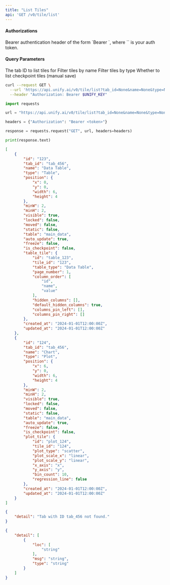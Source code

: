 ```yaml
---
title: "List Tiles"
api: 'GET /v0/tile/list'
---
```



#### Authorizations

<ParamField header="Authorization" type="string" required="true">
  Bearer authentication header of the form `Bearer <token>`, where `<token>` is your auth token.
</ParamField>

#### Query Parameters

<ParamField query="tab_id" type="string" required="true">
The tab ID to list tiles for
</ParamField>

<ParamField query="name" type="string | null" >
Filter tiles by name
</ParamField>

<ParamField query="type" type="string | null" >
Filter tiles by type
</ParamField>

<ParamField query="checkpoint" type="boolean"  default="false">
Whether to list checkpoint tiles (manual save)
</ParamField>

<RequestExample>

```bash cURL
curl --request GET \
  --url 'https://api.unify.ai/v0/tile/list?tab_id=None&name=None&type=None&checkpoint=None' \
  --header "Authorization: Bearer $UNIFY_KEY"
```

```python Python
import requests

url = "https://api.unify.ai/v0/tile/list?tab_id=None&name=None&type=None&checkpoint=None"

headers = {"Authorization": "Bearer <token>"}

response = requests.request("GET", url, headers=headers)

print(response.text)
```

</RequestExample>
<ResponseExample>

```json 200
[
    {
        "id": "123",
        "tab_id": "tab_456",
        "name": "Data Table",
        "type": "Table",
        "position": {
            "x": 0,
            "y": 0,
            "width": 6,
            "height": 4
        },
        "minW": 2,
        "minH": 2,
        "visible": true,
        "locked": false,
        "moved": false,
        "static": false,
        "table": "main_data",
        "auto_update": true,
        "freeze": false,
        "is_checkpoint": false,
        "table_tile": {
            "id": "table_123",
            "tile_id": "123",
            "table_type": "Data Table",
            "page_number": 1,
            "column_order": [
                "id",
                "name",
                "value"
            ],
            "hidden_columns": [],
            "default_hidden_columns": true,
            "columns_pin_left": [],
            "columns_pin_right": []
        },
        "created_at": "2024-01-01T12:00:00Z",
        "updated_at": "2024-01-01T12:00:00Z"
    },
    {
        "id": "124",
        "tab_id": "tab_456",
        "name": "Chart",
        "type": "Plot",
        "position": {
            "x": 6,
            "y": 0,
            "width": 6,
            "height": 4
        },
        "minW": 2,
        "minH": 2,
        "visible": true,
        "locked": false,
        "moved": false,
        "static": false,
        "table": "main_data",
        "auto_update": true,
        "freeze": false,
        "is_checkpoint": false,
        "plot_tile": {
            "id": "plot_124",
            "tile_id": "124",
            "plot_type": "scatter",
            "plot_scale_x": "linear",
            "plot_scale_y": "linear",
            "x_axis": "x",
            "y_axis": "y",
            "bin_count": 10,
            "regression_line": false
        },
        "created_at": "2024-01-01T12:00:00Z",
        "updated_at": "2024-01-01T12:00:00Z"
    }
]
```

```json 404
{
    "detail": "Tab with ID tab_456 not found."
}
```

```json 422
{
    "detail": [
        {
            "loc": [
                "string"
            ],
            "msg": "string",
            "type": "string"
        }
    ]
}
```

</ResponseExample>
